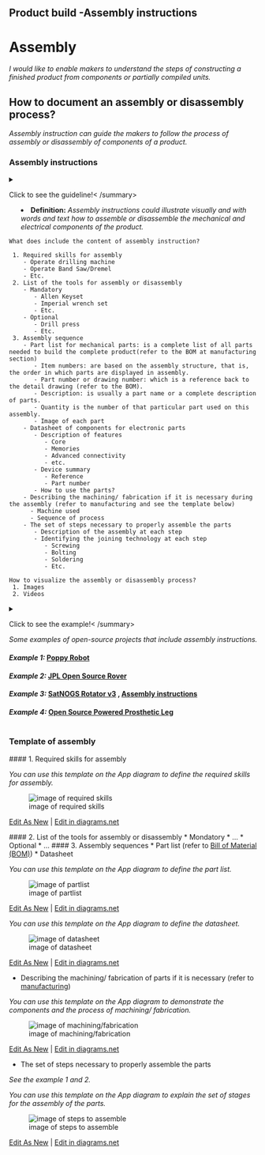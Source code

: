 ## Product build -Assembly instructions {#sec-product-build-assembly-instructions}

# **Assembly**

*I would like to enable makers to understand the steps of constructing a finished product from components or partially compiled units.*

## **How to document an assembly or disassembly process?**

*Assembly instruction can guide the makers to follow the process of assembly or disassembly of components of a product.*

### **Assembly instructions**

<details>

<summary>Click to see the guideline!`<`{=html}
`/summary>`{=html}

-   **Definition:** *Assembly instructions could illustrate visually and with words and text how to assemble or disassemble the mechanical and electrical components of the product.*

```         
What does include the content of assembly instruction? 

 1. Required skills for assembly
    - Operate drilling machine
    - Operate Band Saw/Dremel
    - Etc.
 2. List of the tools for assembly or disassembly
    - Mandatory
       - Allen Keyset
       - Imperial wrench set
       - Etc.
    - Optional
       - Drill press
       - Etc. 
 3. Assembly sequence
    - Part list for mechanical parts: is a complete list of all parts needed to build the complete product(refer to the BOM at manufacturing section)
       - Item numbers: are based on the assembly structure, that is, the order in which parts are displayed in assembly.
       - Part number or drawing number: which is a reference back to the detail drawing (refer to the BOM). 
       - Description: is usually a part name or a complete description of parts.
       - Quantity is the number of that particular part used on this assembly. 
       - Image of each part
    - Datasheet of components for electronic parts
       - Description of features
          - Core
          - Memories
          - Advanced connectivity
          - etc.
       - Device summary
          - Reference
          - Part number 
       - How to use the parts?
    - Describing the machining/ fabrication if it is necessary during the assembly (refer to manufacturing and see the template below)
      - Machine used
      - Sequence of process 
    - The set of steps necessary to properly assemble the parts
       - Description of the assembly at each step
       - Identifying the joining technology at each step
          - Screwing
          - Bolting
          - Soldering
          - Etc.
  
How to visualize the assembly or disassembly process?
 1. Images 
 2. Videos 
```

</details>

<details>

<summary>Click to see the example!`<`{=html}
`/summary>`{=html}

*Some examples of open-source projects that include assembly instructions.*

#### *Example 1:* [Poppy Robot](https://docs.poppy-project.org/en/assembly-guides/ergo-jr/mechanical-construction.html)

#### *Example 2:* [JPL Open Source Rover](https://github.com/nasa-jpl/open-source-rover/tree/master/mechanical/body_assembly)

#### *Example 3:* [SatNOGS Rotator v3](https://wiki.satnogs.org/SatNOGS_Rotator_v3#Assembly) , [Assembly instructions](https://ohai.satnogs.org/project/satnogs-rotator-v3-mechanical-assembly/hardware/)

#### *Example 4:* [Open Source Powered Prosthetic Leg](https://www.hackster.io/open-source-bionics/open-source-powered-prosthetic-leg-56be8e#toc-electronics-assembly-4)

</details>

### Template of assembly

\#### 1.
Required skills for assembly

*You can use this template on the App diagram to define the required skills for assembly.*

![image of required skills](https://github.com/OPEN-NEXT/WP2.3-Guideline-and-templatefor-documentation-of-OSH-design-reuse/blob/main/Sources/Images/Required%20skills.jpg)

<a href="https://app.diagrams.net/#Hamerezoji1362%2Fdrawio-github%2Fmaster%2FRequired%20skills.drawio">Edit As New</a> \| <a href="https://app.diagrams.net/#Hamerezoji1362%2Fdrawio-github%2Fmaster%2FRequired%20skills.png">Edit in diagrams.net</a>

\#### 2.
List of the tools for assembly or disassembly \* Mondatory \* ...
\* Optional \* ...
#### 3.
Assembly sequences \* Part list (refer to [Bill of Material (BOM)](https://github.com/OPEN-NEXT/WP2.3-Guideline-and-templatefor-documentation-of-OSH-design-reuse/tree/main/Documentation/4.%20Manufacturing#1-bill-of-material-bom)) \* Datasheet

*You can use this template on the App diagram to define the part list.*

![image of partlist](https://github.com/OPEN-NEXT/WP2.3-Guideline-and-templatefor-documentation-of-OSH-design-reuse/blob/main/Sources/Images/Part%20list.jpg)

<a href="https://app.diagrams.net/#Hamerezoji1362%2Fdrawio-github%2Fmaster%2FPart%20list%20or%20data%20sheet.drawio">Edit As New</a> \| <a href="https://app.diagrams.net/#Hamerezoji1362%2Fdrawio-github%2Fmaster%2FPart%20list%20or%20data%20sheet.png">Edit in diagrams.net</a>

*You can use this template on the App diagram to define the datasheet.*

![image of datasheet](https://github.com/OPEN-NEXT/WP2.3-Guideline-and-templatefor-documentation-of-OSH-design-reuse/blob/main/Sources/Images/Data%20sheet.jpg)

<a href="https://app.diagrams.net/#Hamerezoji1362%2Fdrawio-github%2Fmaster%2FData%20sheet.drawio">Edit As New</a> \| <a href="https://app.diagrams.net/#Hamerezoji1362%2Fdrawio-github%2Fmaster%2FData%20sheet.png">Edit in diagrams.net</a>

-   Describing the machining/ fabrication of parts if it is necessary (refer to [manufacturing](https://github.com/OPEN-NEXT/wp2.3_Guideline-for-documentation-of-OSH-design-reuse/tree/main/Documentation/4.%20Manufacturing/Manufactured%20workpiece#2-manufacturing-instructions-should-include))

*You can use this template on the App diagram to demonstrate the components and the process of machining/ fabrication.*

![image of machining/fabrication](https://github.com/OPEN-NEXT/WP2.3-Guideline-and-templatefor-documentation-of-OSH-design-reuse/blob/main/Sources/Images/Describing%20the%20machining_%20fabrication%201.jpg)

<a href="https://app.diagrams.net/#Hamerezoji1362%2Fdrawio-github%2Fmaster%2FDescribing%20the%20machining%2F%20fabrication.drawio">Edit As New</a> \| <a href="https://app.diagrams.net/#Hamerezoji1362%2Fdrawio-github%2Fmaster%2FDescribing%20the%20machining%2Ffabrication.png">Edit in diagrams.net</a>

-   The set of steps necessary to properly assemble the parts

*See the example 1 and 2.*

*You can use this template on the App diagram to explain the set of stages for the assembly of the parts.*

![image of steps to assemble](https://github.com/OPEN-NEXT/WP2.3-Guideline-and-templatefor-documentation-of-OSH-design-reuse/blob/main/Sources/Images/Steps%20to%20assemble%20the%20parts%201.jpg)

<a href="https://app.diagrams.net/#Hamerezoji1362%2Fdrawio-github%2Fmaster%2FSteps%20to%20assemble%20the%20parts.drawio">Edit As New</a> \| <a href="https://app.diagrams.net/#Hamerezoji1362%2Fdrawio-github%2Fmaster%2FSteps%20to%20assemble%20the%20parts.png">Edit in diagrams.net</a>
